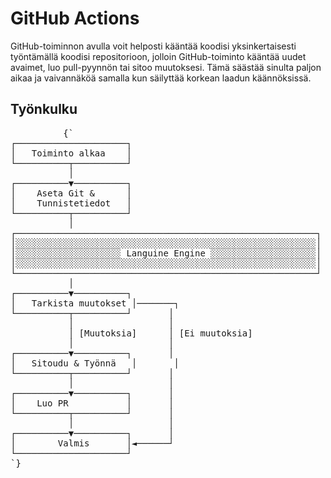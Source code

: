 # GitHub Actions

GitHub-toiminnon avulla voit helposti kääntää koodisi yksinkertaisesti työntämällä koodisi repositorioon, jolloin GitHub-toiminto kääntää uudet avaimet, luo pull-pyynnön tai sitoo muutoksesi.
Tämä säästää sinulta paljon aikaa ja vaivannäköä samalla kun säilyttää korkean laadun käännöksissä.


## Työnkulku
<div className="flex flex-col items-center justify-center p-4 mt-10 h-[400px] sm:h-[500px] md:h-[650px]">
        <pre
          className="p-4 text-sm leading-5 scale-[0.5] sm:scale-[0.65] md:scale-90 transform-gpu"
          style={{
            fontFamily: "monospace",
            whiteSpace: "pre",
            textAlign: "left",
          }}
        >
          {`
┌─────────────────────┐
│   Toiminto alkaa    │
└──────────┬──────────┘
           │
┌──────────▼──────────┐
│    Aseta Git &      │
│    Tunnistetiedot   │
└──────────┬──────────┘
           │
┌─────────────────────────────────────────────────────────┐
│░░░░░░░░░░░░░░░░░░░░░░░░░░░░░░░░░░░░░░░░░░░░░░░░░░░░░░░░░│
│░░░░░░░░░░░░░░░░░░░░ Languine Engine ░░░░░░░░░░░░░░░░░░░░│
│░░░░░░░░░░░░░░░░░░░░░░░░░░░░░░░░░░░░░░░░░░░░░░░░░░░░░░░░░│
└─────────────────────────────────────────────────────────┘
           │
┌──────────▼──────────┐
│   Tarkista muutokset │───────┐
└──────────┬──────────┘       │
           │                  │
           │ [Muutoksia]      │ [Ei muutoksia]
           │                  │
┌──────────▼──────────┐       │
│   Sitoudu & Työnnä   │       │
└──────────┬──────────┘       │
           │                  │
┌──────────▼──────────┐       │
│    Luo PR           │       │
└──────────┬──────────┘       │
           │                  │
┌──────────▼──────────┐       │
│        Valmis       │◄──────┘
└─────────────────────┘
`}
        </pre>
      </div>
